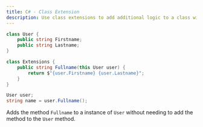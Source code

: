 ```yaml
---
title: C# - Class Extension
description: Use class extensions to add additional logic to a class without modifying the class itself.
---
```


```csharp
class User {
	public string Firstname;
	public string Lastname;
}

class Extensions {
	public string Fullname(this User user) {
		return $"{user.Firstname} {user.Lastname}";
	}
}

User user;
string name = user.Fullname();
```

Adds the method `Fullname` to a instance of `User` without needing to add the method to the `User` method.
